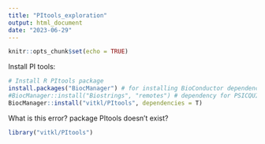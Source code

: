 ```yaml
---
title: "PItools_exploration"
output: html_document
date: "2023-06-29"
---
```


```r
knitr::opts_chunk$set(echo = TRUE)
```

Install PI tools:

```r
# Install R PItools package
install.packages("BiocManager") # for installing BioConductor dependencies
#BiocManager::install("Biostrings", "remotes") # dependency for PSICQUIC & for installing from github
BiocManager::install("vitkl/PItools", dependencies = T)
```
What is this error? package PItools doesn't exist?


```r
library("vitkl/PItools")
```

